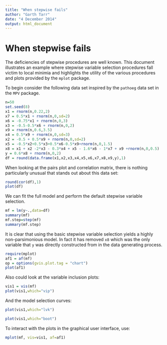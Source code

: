 ```yaml
---
title: "When stepwise fails"
author: "Garth Tarr"
date: "4 December 2014"
output: html_document
---
```


<!--
%\VignetteEngine{knitr::knitr}
%\VignetteIndexEntry{A brief introduction to mplot}
-->

# When stepwise fails

The deficiencies of stepwise procedures are well known.  This document illustrates an example where stepwise variable selection procedures fall victim to local minimia and highlights the utility of the various procedures and plots provided by the `mplot` package.

To begin consider the following data set inspired by the `pathoeg` data set in the `MPV` package.

```r
n=50
set.seed(8)
x1 = rnorm(n,0.22,2)
x7 = 0.5*x1 + rnorm(n,0,sd=2)
x6 = -0.75*x1 + rnorm(n,0,3)
x3 = -0.5-0.5*x6 + rnorm(n,0,2)
x9 = rnorm(n,0.6,3.5)
x4 = 0.5*x9 + rnorm(n,0,sd=3)
x2 = -0.5 + 0.5*x9 + rnorm(n,0,sd=2)
x5 = -0.5*x2+0.5*x3+0.5*x6-0.5*x9+rnorm(n,0,1.5)
x8 = x1 + x2 -2*x3 - 0.3*x4 + x5 - 1.6*x6 - 1*x7 + x9 +rnorm(n,0,0.5)
y = 0.6*x8 + rnorm(n,0,2)
df = round(data.frame(x1,x2,x3,x4,x5,x6,x7,x8,x9,y),1)
```

When looking at the pairs plot and correlation matrix, there is nothing particularly unusual that stands out about this data set:

```r
round(cor(df),1)
plot(df)
```

We can fit the full model and perform the default stepwise variable selection.

```r
mf = lm(y~.,data=df)
summary(mf)
mf.step=step(mf)
summary(mf.step)
```

It is clear that using the basic stepwise variable selection yields a highly non-parsimonious model.  In fact it has removed `x8` which was the only variable that `y` was directly constructed from in the data generating process.

```r
require(mplot)
af1 = af(mf)
op = options(gvis.plot.tag = "chart")
plot(af1)
```

Also could look at the variable inclusion plots:

```r
vis1 = vis(mf)
plot(vis1,which="vip")
```

And the model selection curves:

```r
plot(vis1,which="lvk")
```

```r
plot(vis1,which="boot")
```

To interact with the plots in the graphical user interface, use:

```r
mplot(mf, vis=vis1, af=af1)
```
